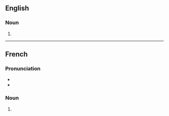{{also|Aquariums|aquàriums}}

==English==

===Noun===
{{head|en|noun form}}

# {{plural of|aquarium|lang=en}}

----

==French==

===Pronunciation===
* {{IPA|/a.kwa.ʁjɔm/|lang=fr}}
* {{homophones|lang=fr|aquarium}}

===Noun===
{{head|fr|noun plural form|g=m}}

# {{plural of|aquarium|lang=fr}}